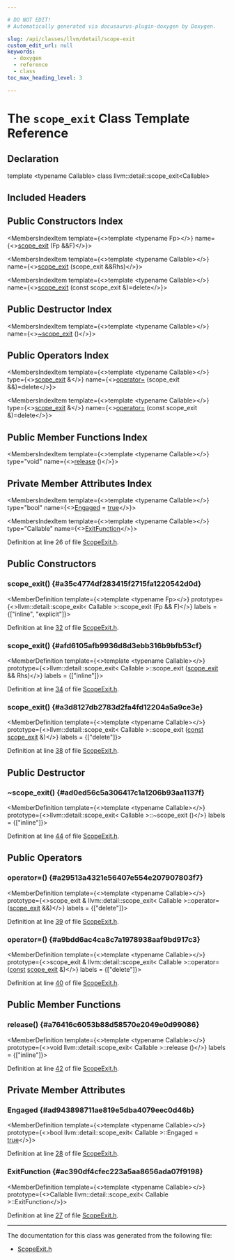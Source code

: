 ```yaml
---

# DO NOT EDIT!
# Automatically generated via docusaurus-plugin-doxygen by Doxygen.

slug: /api/classes/llvm/detail/scope-exit
custom_edit_url: null
keywords:
  - doxygen
  - reference
  - class
toc_max_heading_level: 3

---
```





# The `scope_exit` Class Template Reference

<DoxygenPage pluginConfig={pluginConfig}>



## Declaration

<CodeBlock>template &lt;typename Callable&gt;
class llvm::detail::scope_exit&lt;Callable&gt;</CodeBlock>

## Included Headers

<IncludesList>
<IncludesListItem
  filePath="llvm/ADT/ScopeExit.h"
  permalink="/docs/api/files/include/include/llvm/include/llvm/adt/scopeexit-h"
  isLocal="true" />
</IncludesList>

## Public Constructors Index

<MembersIndex>

<MembersIndexItem
  template={<>template &lt;typename Fp&gt;</>}
  name={<><a href="#a35c4774df283415f2715fa1220542d0d">scope&#95;exit</a> (Fp &amp;&amp;F)</>}>
</MembersIndexItem>

<MembersIndexItem
  template={<>template &lt;typename Callable&gt;</>}
  name={<><a href="#afd6105afb9936d8d3ebb316b9bfb53cf">scope&#95;exit</a> (scope&#95;exit &amp;&amp;Rhs)</>}>
</MembersIndexItem>

<MembersIndexItem
  template={<>template &lt;typename Callable&gt;</>}
  name={<><a href="#a3d8127db2783d2fa4fd12204a5a9ce3e">scope&#95;exit</a> (const scope&#95;exit &amp;)=delete</>}>
</MembersIndexItem>

</MembersIndex>

## Public Destructor Index

<MembersIndex>

<MembersIndexItem
  template={<>template &lt;typename Callable&gt;</>}
  name={<><a href="#ad0ed56c5a306417c1a1206b93aa1137f">~scope&#95;exit</a> ()</>}>
</MembersIndexItem>

</MembersIndex>

## Public Operators Index

<MembersIndex>

<MembersIndexItem
  template={<>template &lt;typename Callable&gt;</>}
  type={<><a href="/docs/api/classes/llvm/detail/scope-exit">scope&#95;exit</a> &amp;</>}
  name={<><a href="#a29513a4321e56407e554e207907803f7">operator=</a> (scope&#95;exit &amp;&amp;)=delete</>}>
</MembersIndexItem>

<MembersIndexItem
  template={<>template &lt;typename Callable&gt;</>}
  type={<><a href="/docs/api/classes/llvm/detail/scope-exit">scope&#95;exit</a> &amp;</>}
  name={<><a href="#a9bdd6ac4ca8c7a1978938aaf9bd917c3">operator=</a> (const scope&#95;exit &amp;)=delete</>}>
</MembersIndexItem>

</MembersIndex>

## Public Member Functions Index

<MembersIndex>

<MembersIndexItem
  template={<>template &lt;typename Callable&gt;</>}
  type="void"
  name={<><a href="#a76416c6053b88d58570e2049e0d99086">release</a> ()</>}>
</MembersIndexItem>

</MembersIndex>

## Private Member Attributes Index

<MembersIndex>

<MembersIndexItem
  template={<>template &lt;typename Callable&gt;</>}
  type="bool"
  name={<><a href="#ad943898711ae819e5dba4079eec0d46b">Engaged</a> = <a href="/docs/api/files/lib/lib/analysis/basicaliasanalysis-cpp/#af6d5cafbdfc5313e65d990120021a3ec">true</a></>}>
</MembersIndexItem>

<MembersIndexItem
  template={<>template &lt;typename Callable&gt;</>}
  type="Callable"
  name={<><a href="#ac390df4cfec223a5aa8656ada07f9198">ExitFunction</a></>}>
</MembersIndexItem>

</MembersIndex>


Definition at line 26 of file <a href="/docs/api/files/include/include/llvm/include/llvm/adt/scopeexit-h">ScopeExit.h</a>.

<SectionDefinition>

## Public Constructors

### scope&#95;exit() {#a35c4774df283415f2715fa1220542d0d}

<MemberDefinition
  template={<>template &lt;typename Fp&gt;</>}
  prototype={<>llvm::detail::scope&#95;exit&lt; Callable &gt;::scope&#95;exit (Fp &amp;&amp; F)</>}
  labels = {["inline", "explicit"]}>

Definition at line <a href="/docs/api/files/include/include/llvm/include/llvm/adt/scopeexit-h/#l00032">32</a> of file <a href="/docs/api/files/include/include/llvm/include/llvm/adt/scopeexit-h">ScopeExit.h</a>.
</MemberDefinition>

### scope&#95;exit() {#afd6105afb9936d8d3ebb316b9bfb53cf}

<MemberDefinition
  template={<>template &lt;typename Callable&gt;</>}
  prototype={<>llvm::detail::scope&#95;exit&lt; Callable &gt;::scope&#95;exit (<a href="/docs/api/classes/llvm/detail/scope-exit">scope&#95;exit</a> &amp;&amp; Rhs)</>}
  labels = {["inline"]}>

Definition at line <a href="/docs/api/files/include/include/llvm/include/llvm/adt/scopeexit-h/#l00034">34</a> of file <a href="/docs/api/files/include/include/llvm/include/llvm/adt/scopeexit-h">ScopeExit.h</a>.
</MemberDefinition>

### scope&#95;exit() {#a3d8127db2783d2fa4fd12204a5a9ce3e}

<MemberDefinition
  template={<>template &lt;typename Callable&gt;</>}
  prototype={<>llvm::detail::scope&#95;exit&lt; Callable &gt;::scope&#95;exit (<a href="/docs/api/files/lib/lib/target/lib/target/aarch64/aarch64promoteconstant-cpp/#a90f8350fecae261c25be85d38b451bff">const</a> <a href="/docs/api/classes/llvm/detail/scope-exit">scope&#95;exit</a> &amp;)</>}
  labels = {["delete"]}>

Definition at line <a href="/docs/api/files/include/include/llvm/include/llvm/adt/scopeexit-h/#l00038">38</a> of file <a href="/docs/api/files/include/include/llvm/include/llvm/adt/scopeexit-h">ScopeExit.h</a>.
</MemberDefinition>

</SectionDefinition>

<SectionDefinition>

## Public Destructor

### ~scope&#95;exit() {#ad0ed56c5a306417c1a1206b93aa1137f}

<MemberDefinition
  template={<>template &lt;typename Callable&gt;</>}
  prototype={<>llvm::detail::scope&#95;exit&lt; Callable &gt;::~scope&#95;exit ()</>}
  labels = {["inline"]}>

Definition at line <a href="/docs/api/files/include/include/llvm/include/llvm/adt/scopeexit-h/#l00044">44</a> of file <a href="/docs/api/files/include/include/llvm/include/llvm/adt/scopeexit-h">ScopeExit.h</a>.
</MemberDefinition>

</SectionDefinition>

<SectionDefinition>

## Public Operators

### operator=() {#a29513a4321e56407e554e207907803f7}

<MemberDefinition
  template={<>template &lt;typename Callable&gt;</>}
  prototype={<>scope&#95;exit &amp; llvm::detail::scope&#95;exit&lt; Callable &gt;::operator= (<a href="/docs/api/classes/llvm/detail/scope-exit">scope&#95;exit</a> &amp;&amp;)</>}
  labels = {["delete"]}>

Definition at line <a href="/docs/api/files/include/include/llvm/include/llvm/adt/scopeexit-h/#l00039">39</a> of file <a href="/docs/api/files/include/include/llvm/include/llvm/adt/scopeexit-h">ScopeExit.h</a>.
</MemberDefinition>

### operator=() {#a9bdd6ac4ca8c7a1978938aaf9bd917c3}

<MemberDefinition
  template={<>template &lt;typename Callable&gt;</>}
  prototype={<>scope&#95;exit &amp; llvm::detail::scope&#95;exit&lt; Callable &gt;::operator= (<a href="/docs/api/files/lib/lib/target/lib/target/aarch64/aarch64promoteconstant-cpp/#a90f8350fecae261c25be85d38b451bff">const</a> <a href="/docs/api/classes/llvm/detail/scope-exit">scope&#95;exit</a> &amp;)</>}
  labels = {["delete"]}>

Definition at line <a href="/docs/api/files/include/include/llvm/include/llvm/adt/scopeexit-h/#l00040">40</a> of file <a href="/docs/api/files/include/include/llvm/include/llvm/adt/scopeexit-h">ScopeExit.h</a>.
</MemberDefinition>

</SectionDefinition>

<SectionDefinition>

## Public Member Functions

### release() {#a76416c6053b88d58570e2049e0d99086}

<MemberDefinition
  template={<>template &lt;typename Callable&gt;</>}
  prototype={<>void llvm::detail::scope&#95;exit&lt; Callable &gt;::release ()</>}
  labels = {["inline"]}>

Definition at line <a href="/docs/api/files/include/include/llvm/include/llvm/adt/scopeexit-h/#l00042">42</a> of file <a href="/docs/api/files/include/include/llvm/include/llvm/adt/scopeexit-h">ScopeExit.h</a>.
</MemberDefinition>

</SectionDefinition>

<SectionDefinition>

## Private Member Attributes

### Engaged {#ad943898711ae819e5dba4079eec0d46b}

<MemberDefinition
  template={<>template &lt;typename Callable&gt;</>}
  prototype={<>bool llvm::detail::scope&#95;exit&lt; Callable &gt;::Engaged = <a href="/docs/api/files/lib/lib/analysis/basicaliasanalysis-cpp/#af6d5cafbdfc5313e65d990120021a3ec">true</a></>}>

Definition at line <a href="/docs/api/files/include/include/llvm/include/llvm/adt/scopeexit-h/#l00028">28</a> of file <a href="/docs/api/files/include/include/llvm/include/llvm/adt/scopeexit-h">ScopeExit.h</a>.
</MemberDefinition>

### ExitFunction {#ac390df4cfec223a5aa8656ada07f9198}

<MemberDefinition
  template={<>template &lt;typename Callable&gt;</>}
  prototype={<>Callable llvm::detail::scope&#95;exit&lt; Callable &gt;::ExitFunction</>}>

Definition at line <a href="/docs/api/files/include/include/llvm/include/llvm/adt/scopeexit-h/#l00027">27</a> of file <a href="/docs/api/files/include/include/llvm/include/llvm/adt/scopeexit-h">ScopeExit.h</a>.
</MemberDefinition>

</SectionDefinition>

<hr/>

The documentation for this class was generated from the following file:

<ul>
<li><a href="/docs/api/files/include/include/llvm/include/llvm/adt/scopeexit-h">ScopeExit.h</a></li>
</ul>

</DoxygenPage>
